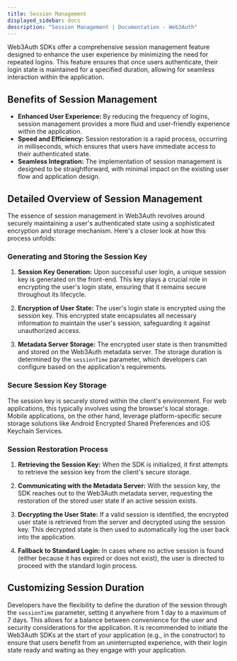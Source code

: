 ```yaml
---
title: Session Management
displayed_sidebar: docs
description: "Session Management | Documentation - Web3Auth"
---
```


Web3Auth SDKs offer a comprehensive session management feature designed to enhance the user experience by minimizing the need for repeated logins.
This feature ensures that once users authenticate, their login state is maintained for a specified duration, allowing for seamless interaction within
the application.

## Benefits of Session Management

- **Enhanced User Experience:** By reducing the frequency of logins, session management provides a more fluid and user-friendly experience within the
  application.
- **Speed and Efficiency:** Session restoration is a rapid process, occurring in milliseconds, which ensures that users have immediate access to their
  authenticated state.
- **Seamless Integration:** The implementation of session management is designed to be straightforward, with minimal impact on the existing user flow
  and application design.

## Detailed Overview of Session Management

The essence of session management in Web3Auth revolves around securely maintaining a user's authenticated state using a sophisticated encryption and
storage mechanism. Here's a closer look at how this process unfolds:

### Generating and Storing the Session Key

1. **Session Key Generation:** Upon successful user login, a unique session key is generated on the front-end. This key plays a crucial role in
   encrypting the user's login state, ensuring that it remains secure throughout its lifecycle.

2. **Encryption of User State:** The user's login state is encrypted using the session key. This encrypted state encapsulates all necessary
   information to maintain the user's session, safeguarding it against unauthorized access.

3. **Metadata Server Storage:** The encrypted user state is then transmitted and stored on the Web3Auth metadata server. The storage duration is
   determined by the `sessionTime` parameter, which developers can configure based on the application's requirements.

### Secure Session Key Storage

The session key is securely stored within the client's environment. For web applications, this typically involves using the browser's local storage.
Mobile applications, on the other hand, leverage platform-specific secure storage solutions like Android Encrypted Shared Preferences and iOS Keychain
Services.

### Session Restoration Process

1. **Retrieving the Session Key:** When the SDK is initialized, it first attempts to retrieve the session key from the client's secure storage.

2. **Communicating with the Metadata Server:** With the session key, the SDK reaches out to the Web3Auth metadata server, requesting the restoration
   of the stored user state if an active session exists.

3. **Decrypting the User State:** If a valid session is identified, the encrypted user state is retrieved from the server and decrypted using the
   session key. This decrypted state is then used to automatically log the user back into the application.

4. **Fallback to Standard Login:** In cases where no active session is found (either because it has expired or does not exist), the user is directed
   to proceed with the standard login process.

## Customizing Session Duration

Developers have the flexibility to define the duration of the session through the `sessionTime` parameter, setting it anywhere from 1 day to a maximum
of 7 days. This allows for a balance between convenience for the user and security considerations for the application. It is recommended to initiate
the Web3Auth SDKs at the start of your application (e.g., in the constructor) to ensure that users benefit from an uninterrupted experience, with
their login state ready and waiting as they engage with your application.
